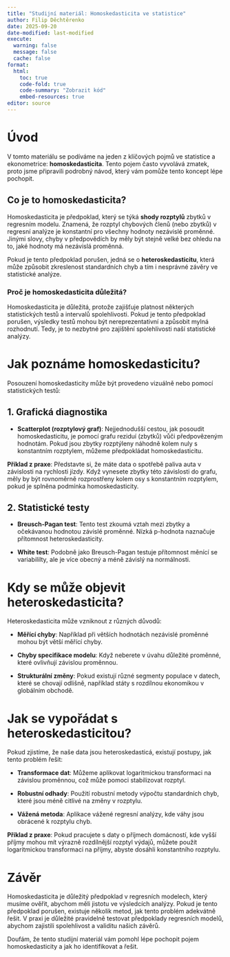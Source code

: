 ```yaml
---
title: "Studijní materiál: Homoskedasticita ve statistice"
author: Filip Děchtěrenko
date: 2025-09-20
date-modified: last-modified
execute:
  warning: false
  message: false
  cache: false
format:
  html:
    toc: true
    code-fold: true
    code-summary: "Zobrazit kód"
    embed-resources: true
editor: source
---
```


# Úvod

V tomto materiálu se podíváme na jeden z klíčových pojmů ve statistice a ekonometrice: **homoskedasticita**. Tento pojem často vyvolává zmatek, proto jsme připravili podrobný návod, který vám pomůže tento koncept lépe pochopit. 

## Co je to homoskedasticita?

Homoskedasticita je předpoklad, který se týká **shody rozptylů** zbytků v regresním modelu. Znamená, že rozptyl chybových členů (nebo zbytků) v regresní analýze je konstantní pro všechny hodnoty nezávislé proměnné. Jinými slovy, chyby v předpovědích by měly být stejně velké bez ohledu na to, jaké hodnoty má nezávislá proměnná.

Pokud je tento předpoklad porušen, jedná se o **heteroskedasticitu**, která může způsobit zkreslenost standardních chyb a tím i nesprávné závěry ve statistické analýze.

### Proč je homoskedasticita důležitá?

Homoskedasticita je důležitá, protože zajišťuje platnost některých statistických testů a intervalů spolehlivosti. Pokud je tento předpoklad porušen, výsledky testů mohou být nereprezentativní a způsobit mylná rozhodnutí. Tedy, je to nezbytné pro zajištění spolehlivosti naší statistické analýzy.

# Jak poznáme homoskedasticitu?

Posouzení homoskedasticity může být provedeno vizuálně nebo pomocí statistických testů:

## 1. Grafická diagnostika

- **Scatterplot (rozptylový graf)**: Nejjednodušší cestou, jak posoudit homoskedasticitu, je pomocí grafu reziduí (zbytků) vůči předpovězeným hodnotám. Pokud jsou zbytky rozptýleny náhodně kolem nuly s konstantním rozptylem, můžeme předpokládat homoskedasticitu.

**Příklad z praxe**: Představte si, že máte data o spotřebě paliva auta v závislosti na rychlosti jízdy. Když vynesete zbytky této závislosti do grafu, měly by být rovnoměrně rozprostřeny kolem osy s konstantním rozptylem, pokud je splněna podmínka homoskedasticity.

## 2. Statistické testy

- **Breusch-Pagan test**: Tento test zkoumá vztah mezi zbytky a očekávanou hodnotou závislé proměnné. Nízká p-hodnota naznačuje přítomnost heteroskedasticity.

- **White test**: Podobně jako Breusch-Pagan testuje přítomnost měnící se variabililty, ale je více obecný a méně závislý na normálnosti.

# Kdy se může objevit heteroskedasticita?

Heteroskedasticita může vzniknout z různých důvodů:

- **Měřící chyby**: Například při větších hodnotách nezávislé proměnné mohou být větší měřící chyby.

- **Chyby specifikace modelu**: Když neberete v úvahu důležité proměnné, které ovlivňují závislou proměnnou.

- **Strukturální změny**: Pokud existují různé segmenty populace v datech, které se chovají odlišně, například státy s rozdílnou ekonomikou v globálním obchodě.

# Jak se vypořádat s heteroskedasticitou?

Pokud zjistíme, že naše data jsou heteroskedasticá, existují postupy, jak tento problém řešit:

- **Transformace dat**: Můžeme aplikovat logaritmickou transformaci na závislou proměnnou, což může pomoci stabilizovat rozptyl.

- **Robustní odhady**: Použití robustní metody výpočtu standardních chyb, které jsou méně citlivé na změny v rozptylu.

- **Vážená metoda**: Aplikace vážené regresní analýzy, kde váhy jsou obrácené k rozptylu chyb.

**Příklad z praxe**: Pokud pracujete s daty o příjmech domácností, kde vyšší příjmy mohou mít výrazně rozdílnější rozptyl výdajů, můžete použít logaritmickou transformaci na příjmy, abyste dosáhli konstantního rozptylu.

# Závěr

Homoskedasticita je důležitý předpoklad v regresních modelech, který musíme ověřit, abychom měli jistotu ve výsledcích analýzy. Pokud je tento předpoklad porušen, existuje několik metod, jak tento problém adekvátně řešit. V praxi je důležité pravidelně testovat předpoklady regresních modelů, abychom zajistili spolehlivost a validitu našich závěrů.

Doufám, že tento studijní materiál vám pomohl lépe pochopit pojem homoskedasticity a jak ho identifikovat a řešit.

